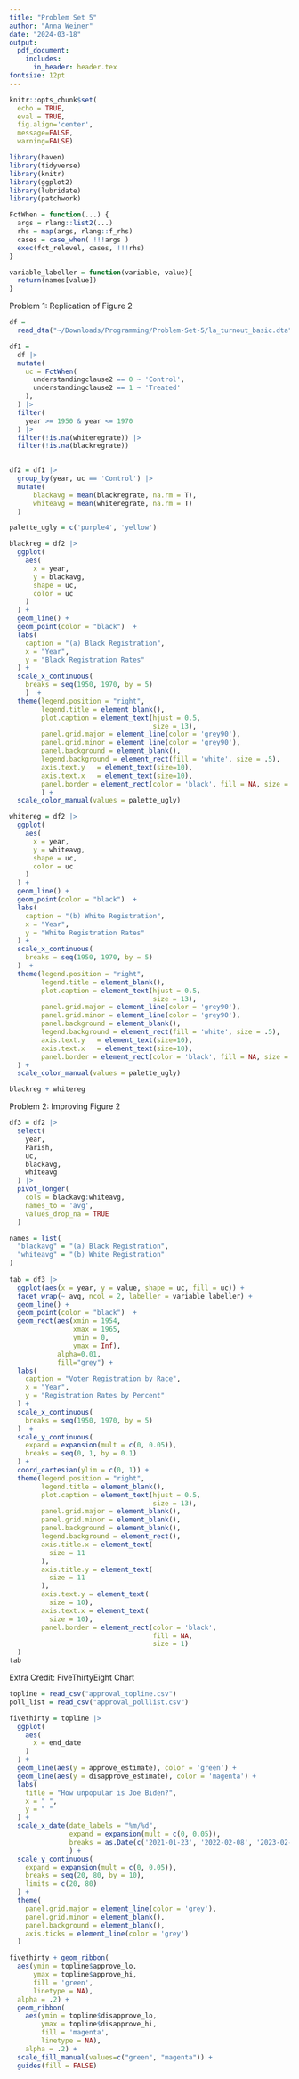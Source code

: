 ```yaml
---
title: "Problem Set 5"
author: "Anna Weiner"
date: "2024-03-18"
output: 
  pdf_document:
    includes:
      in_header: header.tex
fontsize: 12pt
---
```


```r
knitr::opts_chunk$set(
  echo = TRUE, 
  eval = TRUE, 
  fig.align='center',
  message=FALSE, 
  warning=FALSE)

library(haven)
library(tidyverse)
library(knitr)
library(ggplot2)
library(lubridate)
library(patchwork)

FctWhen = function(...) {
  args = rlang::list2(...)
  rhs = map(args, rlang::f_rhs)
  cases = case_when( !!!args )
  exec(fct_relevel, cases, !!!rhs)
} 

variable_labeller = function(variable, value){
  return(names[value])
}
```

Problem 1: Replication of Figure 2
```r
df = 
  read_dta("~/Downloads/Programming/Problem-Set-5/la_turnout_basic.dta") 

df1 = 
  df |>
  mutate(
    uc = FctWhen(
      understandingclause2 == 0 ~ 'Control', 
      understandingclause2 == 1 ~ 'Treated' 
    ),
  ) |> 
  filter(
    year >= 1950 & year <= 1970
  ) |>
  filter(!is.na(whiteregrate)) |>
  filter(!is.na(blackregrate))
  

df2 = df1 |>
  group_by(year, uc == 'Control') |>
  mutate(
      blackavg = mean(blackregrate, na.rm = T),
      whiteavg = mean(whiteregrate, na.rm = T)
  )

palette_ugly = c('purple4', 'yellow')

blackreg = df2 |>
  ggplot(
    aes(
      x = year, 
      y = blackavg,
      shape = uc,
      color = uc
    )
  ) + 
  geom_line() +
  geom_point(color = "black")  +                  
  labs(
    caption = "(a) Black Registration", 
    x = "Year", 
    y = "Black Registration Rates"
  ) +
  scale_x_continuous(
    breaks = seq(1950, 1970, by = 5)
    )  +
  theme(legend.position = "right", 
        legend.title = element_blank(),
        plot.caption = element_text(hjust = 0.5, 
                                    size = 13),
        panel.grid.major = element_line(color = 'grey90'),
        panel.grid.minor = element_line(color = 'grey90'),
        panel.background = element_blank(),
        legend.background = element_rect(fill = 'white', size = .5),
        axis.text.y   = element_text(size=10),
        axis.text.x   = element_text(size=10),
        panel.border = element_rect(color = 'black', fill = NA, size = 1)
        ) +
  scale_color_manual(values = palette_ugly)

whitereg = df2 |>
  ggplot(
    aes(
      x = year, 
      y = whiteavg,
      shape = uc,
      color = uc
    )
  ) + 
  geom_line() +
  geom_point(color = "black")  +                  
  labs(
    caption = "(b) White Registration", 
    x = "Year", 
    y = "White Registration Rates"
  ) +
  scale_x_continuous(
    breaks = seq(1950, 1970, by = 5)
  )  +
  theme(legend.position = "right", 
        legend.title = element_blank(),
        plot.caption = element_text(hjust = 0.5, 
                                    size = 13),
        panel.grid.major = element_line(color = 'grey90'),
        panel.grid.minor = element_line(color = 'grey90'),
        panel.background = element_blank(),
        legend.background = element_rect(fill = 'white', size = .5),
        axis.text.y   = element_text(size=10),
        axis.text.x   = element_text(size=10),
        panel.border = element_rect(color = 'black', fill = NA, size = 1)
  ) +
  scale_color_manual(values = palette_ugly)

blackreg + whitereg
```

Problem 2: Improving Figure 2
```r
df3 = df2 |>
  select(
    year,
    Parish,
    uc,
    blackavg,
    whiteavg
  ) |>
  pivot_longer(
    cols = blackavg:whiteavg,
    names_to = 'avg',
    values_drop_na = TRUE
  )

names = list(
  "blackavg" = "(a) Black Registration",
  "whiteavg" = "(b) White Registration"
)
  
tab = df3 |>
  ggplot(aes(x = year, y = value, shape = uc, fill = uc)) +
  facet_wrap(~ avg, ncol = 2, labeller = variable_labeller) +
  geom_line() +
  geom_point(color = "black")  + 
  geom_rect(aes(xmin = 1954, 
                xmax = 1965, 
                ymin = 0,
                ymax = Inf), 
            alpha=0.01, 
            fill="grey") +
  labs(
    caption = "Voter Registration by Race", 
    x = "Year", 
    y = "Registration Rates by Percent"
  ) +
  scale_x_continuous(
    breaks = seq(1950, 1970, by = 5)
  )  +
  scale_y_continuous(
    expand = expansion(mult = c(0, 0.05)),
    breaks = seq(0, 1, by = 0.1)
  ) +
  coord_cartesian(ylim = c(0, 1)) +
  theme(legend.position = "right", 
        legend.title = element_blank(),
        plot.caption = element_text(hjust = 0.5, 
                                    size = 13),
        panel.grid.major = element_blank(),
        panel.grid.minor = element_blank(),
        panel.background = element_blank(),
        legend.background = element_rect(),
        axis.title.x = element_text(
          size = 11
        ),
        axis.title.y = element_text(
          size = 11
        ),
        axis.text.y = element_text(
          size = 10),
        axis.text.x = element_text(
          size = 10),
        panel.border = element_rect(color = 'black', 
                                    fill = NA, 
                                    size = 1)
  )
tab
```

Extra Credit: FiveThirtyEight Chart
```r
topline = read_csv("approval_topline.csv")
poll_list = read_csv("approval_polllist.csv")

fivethirty = topline |>
  ggplot(
    aes(
      x = end_date
    )
  ) + 
  geom_line(aes(y = approve_estimate), color = 'green') +
  geom_line(aes(y = disapprove_estimate), color = 'magenta') +
  labs(
    title = "How unpopular is Joe Biden?", 
    x = " ", 
    y = " "
  ) +
  scale_x_date(date_labels = "%m/%d", 
               expand = expansion(mult = c(0, 0.05)),
               breaks = as.Date(c('2021-01-23', '2022-02-08', '2023-02-25', '2024-03-05'))
               ) +
  scale_y_continuous(
    expand = expansion(mult = c(0, 0.05)),
    breaks = seq(20, 80, by = 10),
    limits = c(20, 80)
  ) +
  theme(
    panel.grid.major = element_line(color = 'grey'),
    panel.grid.minor = element_blank(),
    panel.background = element_blank(),
    axis.ticks = element_line(color = 'grey')
  )

fivethirty + geom_ribbon(
  aes(ymin = topline$approve_lo, 
      ymax = topline$approve_hi,
      fill = 'green',
      linetype = NA), 
  alpha = .2) +
  geom_ribbon(
    aes(ymin = topline$disapprove_lo, 
        ymax = topline$disapprove_hi,
        fill = 'magenta',
        linetype = NA), 
    alpha = .2) +
  scale_fill_manual(values=c("green", "magenta")) +
  guides(fill = FALSE)
```
